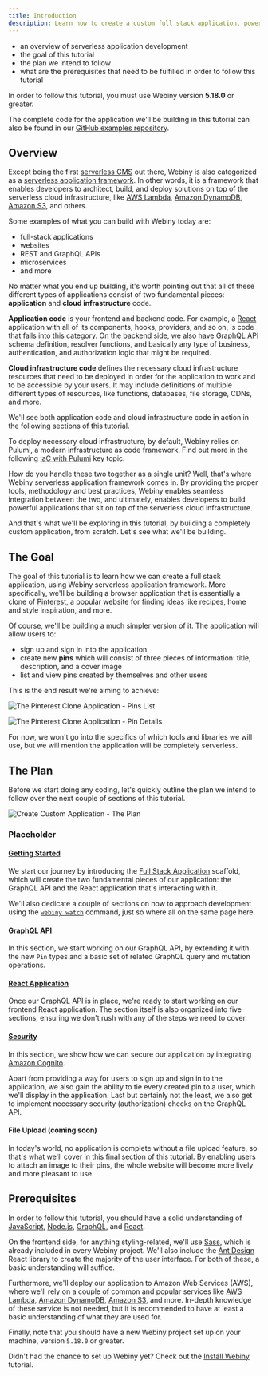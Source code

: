 ```yaml
---
title: Introduction
description: Learn how to create a custom full stack application, powered by React and a GraphQL API.
---
```



<Alert type="success" title="WHAT YOU’LL LEARN">

- an overview of serverless application development
- the goal of this tutorial
- the plan we intend to follow
- what are the prerequisites that need to be fulfilled in order to follow this tutorial

</Alert>

<Alert type="info" title="Can I use this?">

In order to follow this tutorial, you must use Webiny version **5.18.0** or greater.

</Alert>

<Alert type="info">

The complete code for the application we'll be building in this tutorial can also be found in our [GitHub examples repository](https://github.com/webiny/webiny-examples/tree/master/create-custom-application/full-example).

</Alert>

## Overview

Except being the first [serverless CMS](https://www.webiny.com/serverless-cms) out there, Webiny is also categorized as a [serverless application framework](https://www.webiny.com/serverless-application-framework). In other words, it is a framework that enables developers to architect, build, and deploy solutions on top of the serverless cloud infrastructure, like [AWS Lambda](https://aws.amazon.com/lambda/), [Amazon DynamoDB](https://aws.amazon.com/dynamodb/), [Amazon S3](https://aws.amazon.com/s3/), and others.

Some examples of what you can build with Webiny today are:

- full-stack applications
- websites
- REST and GraphQL APIs
- microservices
- and more

No matter what you end up building, it's worth pointing out that all of these different types of applications consist of two fundamental pieces: **application** and **cloud infrastructure** code.

**Application code** is your frontend and backend code. For example, a [React](https://reactjs.org/) application with all of its components, hooks, providers, and so on, is code that falls into this category. On the backend side, we also have [GraphQL API](https://graphql.org/) schema definition, resolver functions, and basically any type of business, authentication, and authorization logic that might be required.

**Cloud infrastructure code** defines the necessary cloud infrastructure resources that need to be deployed in order for the application to work and to be accessible by your users. It may include definitions of multiple different types of resources, like functions, databases, file storage, CDNs, and more.

<Alert type="info">

We'll see both application code and cloud infrastructure code in action in the following sections of this tutorial.

</Alert>

<Alert type="success">

To deploy necessary cloud infrastructure, by default, Webiny relies on Pulumi, a modern infrastructure as code framework. Find out more in the following [IaC with Pulumi](/docs/key-topics/deployment/iac-with-pulumi) key topic.

</Alert>

How do you handle these two together as a single unit? Well, that's where Webiny serverless application framework comes in. By providing the proper tools, methodology and best practices, Webiny enables seamless integration between the two, and ultimately, enables developers to build powerful applications that sit on top of the serverless cloud infrastructure.

And that's what we'll be exploring in this tutorial, by building a completely custom application, from scratch. Let's see what we'll be building.

## The Goal

The goal of this tutorial is to learn how we can create a full stack application, using Webiny serverless application framework. More specifically, we'll be building a browser application that is essentially a clone of [Pinterest](https://help.pinterest.com/en/guide/all-about-pinterest), a popular website for finding ideas like recipes, home and style inspiration, and more.

Of course, we'll be building a much simpler version of it. The application will allow users to:

- sign up and sign in into the application
- create new **pins** which will consist of three pieces of information: title, description, and a cover image
- list and view pins created by themselves and other users

This is the end result we're aiming to achieve:

![The Pinterest Clone Application - Pins List](./introduction/view-pins.png)

![The Pinterest Clone Application - Pin Details](./introduction/view-pin.png)

For now, we won't go into the specifics of which tools and libraries we will use, but we will mention the application will be completely serverless.

## The Plan

Before we start doing any coding, let's quickly outline the plan we intend to follow over the next couple of sections of this tutorial.

![Create Custom Application - The Plan](./introduction/plan.png)

### Placeholder

#### [Getting Started](/docs/tutorials/create-custom-application/getting-started)

We start our journey by introducing the [Full Stack Application](/docs/how-to-guides/scaffolding/full-stack-application) scaffold, which will create the two fundamental pieces of our application: the GraphQL API and the React application that's interacting with it.

We'll also dedicate a couple of sections on how to approach development using the [`webiny watch`](/docs/how-to-guides/use-watch-command) command, just so where all on the same page here.

#### [GraphQL API](/docs/tutorials/create-custom-application/graphql-api)

In this section, we start working on our GraphQL API, by extending it with the new `Pin` types and a basic set of related GraphQL query and mutation operations.

#### [React Application](/docs/tutorials/create-custom-application/react-application/introduction)

Once our GraphQL API is in place, we're ready to start working on our frontend React application. The section itself is also organized into five sections, ensuring we don't rush with any of the steps we need to cover.

#### [Security](/docs/tutorials/create-custom-application/security/introduction)

In this section, we show how we can secure our application by integrating [Amazon Cognito](https://aws.amazon.com/cognito/).

Apart from providing a way for users to sign up and sign in to the application, we also gain the ability to tie every created pin to a user, which we'll display in the application. Last but certainly not the least, we also get to implement necessary security (authorization) checks on the GraphQL API.

#### File Upload (coming soon)

In today's world, no application is complete without a file upload feature, so that's what we'll cover in this final section of this tutorial. By enabling users to attach an image to their pins, the whole website will become more lively and more pleasant to use.

## Prerequisites

In order to follow this tutorial, you should have a solid understanding of [JavaScript](https://developer.mozilla.org/en-US/docs/Web/javascript), [Node.js](https://nodejs.org/en/), [GraphQL](https://graphql.org/), and [React](https://reactjs.org/).

On the frontend side, for anything styling-related, we'll use [Sass](https://sass-lang.com/), which is already included in every Webiny project. We'll also include the [Ant Design](https://ant.design/docs/react/introduce) React library to create the majority of the user interface. For both of these, a basic understanding will suffice.

Furthermore, we'll deploy our application to Amazon Web Services (AWS), where we'll rely on a couple of common and popular services like [AWS Lambda](https://aws.amazon.com/lambda/), [Amazon DynamoDB](https://aws.amazon.com/dynamodb/), [Amazon S3](https://aws.amazon.com/s3/), and more. In-depth knowledge of these service is not needed, but it is recommended to have at least a basic understanding of what they are used for.

Finally, note that you should have a new Webiny project set up on your machine, version `5.18.0` or greater.

<Alert type="info">

Didn't had the chance to set up Webiny yet? Check out the [Install Webiny](/docs/tutorials/install-webiny) tutorial.

</Alert>
